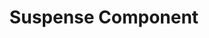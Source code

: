 ---
id: "vue_tf_hard_005"
questionType: "TRUE_FALSE"
title: "Suspense Component"
statement: "Vue's <Suspense> component can be used to handle async setup in components."
difficulty: "HARD"
category: "Vue"
correctAnswer: true
explanation: "Suspense provides fallback content while async setup resolves."
---